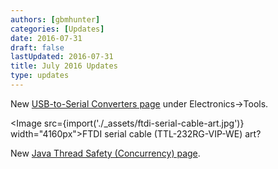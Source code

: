 ```yaml
---
authors: [gbmhunter]
categories: [Updates]
date: 2016-07-31
draft: false
lastUpdated: 2016-07-31
title: July 2016 Updates
type: updates
---
```



New [USB-to-Serial Converters page](/electronics/tools/#usb-to-serial-converters) under Electronics->Tools.

<Image src={import('./_assets/ftdi-serial-cable-art.jpg')} width="4160px">FTDI serial cable (TTL-232RG-VIP-WE) art?</Image>

New [Java Thread Safety (Concurrency) page](/programming/languages/java/thread-safety-concurrency).
